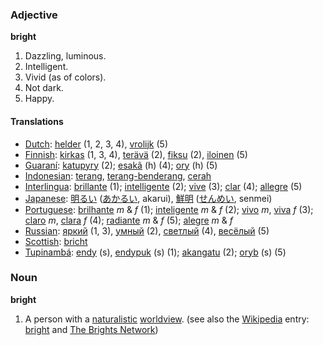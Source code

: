 === Adjective ===
'''bright'''
#Dazzling, luminous.
#Intelligent.
#Vivid (as of colors).
#Not dark.
#Happy.

====Translations====
*[[Dutch]]: [[helder]] (1, 2, 3, 4), [[vrolijk]] (5)
*[[Finnish]]: [[kirkas]] (1, 3, 4), [[terävä]] (2), [[fiksu]] (2), [[iloinen]] (5)
*[[Guaraní]]: [[katupyry]] (2); [[esakã]] (h) (4); [[ory]] (h) (5)
*[[Indonesian]]: [[terang]], [[terang-benderang]], [[cerah]]
*[[Interlingua]]: [[brillante]] (1); [[intelligente]] (2); [[vive]] (3); [[clar]] (4); [[allegre]] (5)
*[[Japanese]]: [[明るい]] ([[あかるい]], akarui), [[鮮明]] ([[せんめい]], senmei)
*[[Portuguese]]: [[brilhante]] ''m'' & ''f'' (1); [[inteligente]] ''m'' & ''f'' (2); [[vivo]] ''m'', [[viva]] ''f'' (3); [[claro]] ''m'', [[clara]] ''f'' (4); [[radiante]] ''m'' & ''f'' (5); [[alegre]] ''m'' & ''f''
*[[Russian]]: [[яркий]] (1, 3), [[умный]] (2), [[светлый]] (4), [[весёлый]] (5)
*[[Scottish]]: [[bricht]]
*[[Tupinambá]]: [[endy]] (s), [[endypuk]] (s) (1); [[akangatu]] (2); [[oryb]] (s) (5)

===Noun===
'''bright'''
#A person with a [[naturalistic]] [[worldview]]. (see also the [[w:wikipedia|Wikipedia]] entry: [[w:bright|bright]] and [http://the-brights.net The Brights Network])